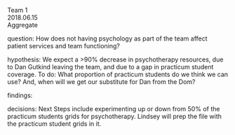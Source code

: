 Team 1  
2018.06.15  
Aggregate  

question: How does not having psychology as part of the team affect patient services and team functioning?  

hypothesis: We expect a >90% decrease in psychotherapy resources, due to Dan Gutkind leaving the team, and due to a gap in practicum student coverage. To do: What proportion of practicum students do we think we can use? And, when will we get our substitute for Dan from the Dom?  

findings:  
  
decisions: Next Steps include experimenting up or down from 50% of the practicum students grids for psychotherapy. Lindsey will prep the file with the practicum student grids in it.  
